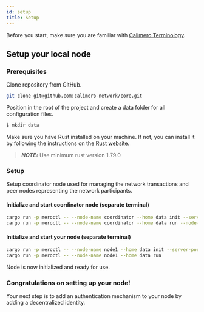 ```yaml
---
id: setup
title: Setup
---
```


Before you start, make sure you are familiar with
[Calimero Terminology](/learn/terminology).

## Setup your local node

### Prerequisites

Clone repository from GitHub.

```bash title="Terminal"
git clone git@github.com:calimero-network/core.git
```

Position in the root of the project and create a data folder for all
configuration files.

```bash title="Terminal"
$ mkdir data
```

Make sure you have Rust installed on your machine. If not, you can install it by
following the instructions on the
[Rust website](https://www.rust-lang.org/tools/install).

> **_NOTE:_** Use minimum rust version 1.79.0

### Setup

Setup coordinator node used for managing the network transactions and peer nodes
representing the network participants.

#### Initialize and start coordinator node (separate terminal)

```bash title="Terminal"
cargo run -p meroctl -- --node-name coordinator --home data init --server-port 2427 --swarm-port 2527
cargo run -p meroctl -- --node-name coordinator --home data run --node-type coordinator
```

#### Initialize and start your node (separate terminal)

```bash title="Terminal"
cargo run -p meroctl -- --node-name node1 --home data init --server-port 2428 --swarm-port 2528
cargo run -p meroctl -- --node-name node1 --home data run
```

Node is now initialized and ready for use.

### Congratulations on setting up your node!

Your next step is to add an authentication mechanism to your node by adding a
decentralized identity.

